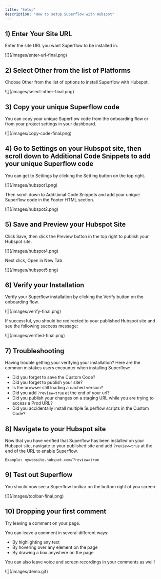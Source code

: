 ```yaml
---
title: "Setup"
description: "How to setup Superflow with Hubspot"
---
```


## 1) Enter Your Site URL

Enter the site URL you want Superflow to be installed in.

<Frame>
![](/images/enter-url-final.png)
</Frame>

## 2) Select Other from the list of Platforms

Choose Other from the list of options to install Superflow with Hubspot.

<Frame>
![](/images/select-other-final.png)
</Frame>



## 3) Copy your unique Superflow code

You can copy your unique Superflow code from the onboarding flow or from your project settings in your dashboard.

<Frame>
![](/images/copy-code-final.png)
</Frame>





## 4) Go to Settings on your Hubspot site, then scroll down to Additional Code Snippets to add your unique Superflow code

You can get to Settings by clicking the Setting button on the top right.

<Frame>
![](/images/hubspot1.png)
</Frame>

Then scroll down to Additional Code Snippets and add your unique Superflow code in the Footer HTML section. 


<Frame>
![](/images/hubspot2.png)
</Frame>


## 5) Save and Preview your Hubspot Site


Click Save, then click the Preview button in the top right to publish your Hubspot site.

<Frame>
![](/images/hubspot4.png)
</Frame>

Next click, Open in New Tab

<Frame>
![](/images/hubspot5.png)
</Frame>


## 6) Verify your Installation

Verify your Superflow installation by clicking the Verify button on the onboarding flow.

<Frame>
![](/images/verify-final.png)
</Frame>

If successful, you should be redirected to your published Hubspot site and see the following success message:

<Frame>
![](/images/verified-final.png)
</Frame>

## 7) Troubleshooting

Having trouble getting your verifying your installation? Here are the common mistakes users encounter when installing Superflow:

 - Did you forget to save the Custom Code?
 - Did you forget to publish your site?
 - Is the browser still loading a cached version?
 - Did you add `?review=true` at the end of your url?
 - Did you publish your changes on a staging URL while you are trying to access a Prod URL?
 - Did you accidentally install multiple Superflow scripts in the Custom Code?


## 8) Navigate to your Hubspot site 

Now that you have verified that Superflow has been installed on your Hubspot site, navigate to your published site and add `?review=true` at the end of the URL to enable Superflow. 

`Example: mywebsite.hubspot.com/?review=true`


## 9) Test out Superflow

You should now see a Superflow toolbar on the bottom right of you screen.

<Frame>
![](/images/toolbar-final.png)
</Frame>




## 10) Dropping your first comment
Try leaving a comment on your page.

You can leave a comment in several different ways:
- By highlighting any text
- By hovering over any element on the page
- By drawing a box anywhere on the page

You can also leave voice and screen recordings in your comments as well!

<Frame>
![](/images/demo.gif)
</Frame>

